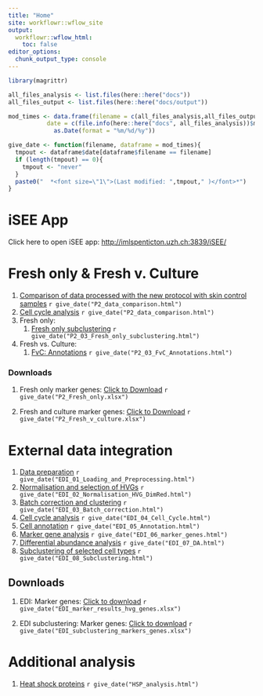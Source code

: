 ```yaml
---
title: "Home"
site: workflowr::wflow_site
output:
  workflowr::wflow_html:
    toc: false
editor_options:
  chunk_output_type: console
---
```


```r
library(magrittr)

all_files_analysis <- list.files(here::here("docs"))
all_files_output <- list.files(here::here("docs/output"))

mod_times <- data.frame(filename = c(all_files_analysis,all_files_output),
           date = c(file.info(here::here("docs", all_files_analysis))$mtime,file.info(here::here("docs/output",all_files_output))$mtime) %>% 
             as.Date(format = "%m/%d/%y"))

give_date <- function(filename, dataframe = mod_times){
  tmpout <- dataframe$date[dataframe$filename == filename]
  if (length(tmpout) == 0){
    tmpout <- "never"
  }
  paste0("  *<font size=\"1\">(Last modified: ",tmpout," )</font>*")
}
```

# iSEE App

Click here to open iSEE app: <a target="_blank" href="http://imlspenticton.uzh.ch:3839/iSEE/">http://imlspenticton.uzh.ch:3839/iSEE/</a>



# Fresh only  & Fresh v. Culture

1. [Comparison of data processed with the new protocol with skin control samples](P2_01_data_comparison.html) `r give_date("P2_data_comparison.html")`
1. [Cell cycle analysis](P2_02_Cell_Cycle.html) `r give_date("P2_data_comparison.html")`
1. Fresh only:
    1. [Fresh only subclustering](P2_03_Fresh_only_subclustering.html) `r give_date("P2_03_Fresh_only_subclustering.html")`
1. Fresh vs. Culture:
    1. [FvC: Annotations](P2_03_FvC_Annotations.html) `r give_date("P2_03_FvC_Annotations.html")`


### Downloads

1. <p>Fresh only marker genes: <a href="output/P2_Fresh_only.xlsx">Click to Download</a> `r give_date("P2_Fresh_only.xlsx")`</p>
1. <p>Fresh and culture marker genes: <a href="output/P2_Fresh_v_culture.xlsx">Click to Download</a> `r give_date("P2_Fresh_v_culture.xlsx")`</p>



# External data integration

1. [Data preparation](EDI_01_Loading_and_Preprocessing.html)  `r give_date("EDI_01_Loading_and_Preprocessing.html")`
1. [Normalisation and selection of HVGs](EDI_02_Normalisation_HVG_DimRed.html)  `r give_date("EDI_02_Normalisation_HVG_DimRed.html")`
1. [Batch correction and clustering](EDI_03_Batch_correction.html)  `r give_date("EDI_03_Batch_correction.html")`
1. [Cell cycle analysis](EDI_04_Cell_Cycle.html)  `r give_date("EDI_04_Cell_Cycle.html")`
1. [Cell annotation](EDI_05_Annotation.html)  `r give_date("EDI_05_Annotation.html")`
1. [Marker gene analysis](EDI_06_marker_genes.html)  `r give_date("EDI_06_marker_genes.html")`
1. [Differential abundance analysis](EDI_07_DA.html)  `r give_date("EDI_07_DA.html")`
1. [Subclustering of selected cell types](EDI_08_Subclustering.html)  `r give_date("EDI_08_Subclustering.html")`

## Downloads

1. <p>EDI: Marker genes: <a href="output/EDI_marker_results_hvg_genes.xlsx" download>Click to download</a> `r give_date("EDI_marker_results_hvg_genes.xlsx")` </p>
1. <p>EDI subclustering: Marker genes: <a href="output/EDI_subclustering_markers_genes.xlsx" download>Click to download</a> `r give_date("EDI_subclustering_markers_genes.xlsx")` </p>

# Additional analysis

1. [Heat shock proteins](HSP_analysis.html)  `r give_date("HSP_analysis.html")`



